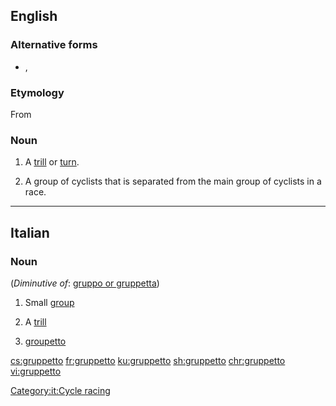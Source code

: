 ==English==

===Alternative forms===
* {{l|en|grupetto}}, {{l|en|groupetto}}

===Etymology===
From {{etyl|it|en}}

===Noun===
{{en-noun|gruppetti|gruppettos}}

# {{lb|en|music}} A [[trill]] or [[turn]].
# {{lb|en|cycling}} A group of cyclists that is separated from the main group of cyclists in a race.

----

==Italian==

===Noun===
{{it-noun|m}} (''Diminutive of'': [[gruppo or gruppetta]])

# Small [[group]]
# {{lb|it|music}} A [[trill]]
# {{lb|it|cycle racing}} [[groupetto]]
[[Category:it:Cycle racing]]

[[cs:gruppetto]]
[[fr:gruppetto]]
[[ku:gruppetto]]
[[sh:gruppetto]]
[[chr:gruppetto]]
[[vi:gruppetto]]